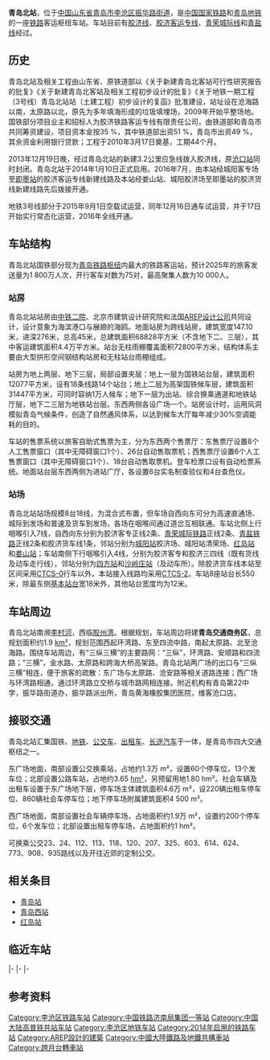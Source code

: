 {{About|中国铁路的青岛北站|青岛地铁的同名车站|青岛北站 (地铁)}}

{{Infobox station
|name = 青岛北站
|eng_name = Qingdaobei Railway Station
|symbol_right = {{rint|cn|rail}}
|image = West façade of Qingdaobei Railway Station (20191003160640).jpg
|caption = 青岛北站西广场
|other_name = 
|country = {{PRC}}
|borough = [[山东省|山东省]][[青岛市|青岛市]][[李沧区|李沧区]]
|address = 静乐路1号
|coordinates = {{coord|36|10|9.53|N|120|22|9.64|E|display=inline,title}}
|elevation = 
|owned = [[中国铁路济南局集团有限公司|济南局集团]][[青岛站|青岛站]]
|operator = [[中国铁路|中国铁路]]
|lines = [[胶济铁路|胶济铁路]]、[[胶济客运专线|胶济客运专线]]、[[青荣城际铁路|青荣城际铁路]]、[[青盐铁路|青盐铁路]]
|distance = 
|platform = 7个[[島式月台|島式月台]]、1个[[側式月台|側式月台]]
|tracks = 18条
|bus_routes = 
|bus_stands = 
|connections = [[青岛地铁|青岛地铁]][[青岛北站站|青岛北站站]]
|structure = [[地面车站|地面车站]]
|hall = 
|depth = 
|levels = 
|interchange = 
|exits = 
|architect = 中铁二院、北京市建筑设计研究院、[[AREP设计公司|AREP设计公司]]
|architectural_style = 
|colour = 
|type = 客运站
|status = 使用中
|code = 18088
|commercial_code = QHK
|pinyin_code = QDB
|iata = 
|zone = 
|classification = [[一等站_(中铁)|一等站]]{{参|{{cite|title=青岛北站-高铁工程|url=http://www.zjmana.com/index.php?ac=article&at=read&did=139|website=浙江中创科技有限公司|accessdate=2018-02-01|archive-date=2021-04-10|archive-url=https://web.archive.org/web/20210410172802/http://www.zjmana.com/index.php?ac=article&at=read&did=139|dead-url=no}}}}{{参|{{cite|title=老沧口火车站变身青岛北站 “历史新说”见证城市发展|url=http://qd.house.qq.com/a/20160728/011685.htm|website=腾讯房产青岛站|date=2016-07-28|accessdate=2018-02-01|archive-date=2018-02-02|archive-url=https://web.archive.org/web/20180202071748/http://qd.house.qq.com/a/20160728/011685.htm|dead-url=no}}}}
|website = 
|built = 
|opened = 2014年1月10日
|pass_year = 
|passengers = 
|pass_system = 
|pass_rank = 
|mpassengers = 
|trains = 
|station_hours = 
|hours = 
|first = 
|last = 
|adjacent  = 
|collapsed = no
|route_map = 参见: [[Template:青岛北站RDT|Template:青岛北站RDT]]
}}
'''青岛北站'''，位于[[中国|中国]][[山东省|山东省]][[青岛市|青岛市]][[李沧区|李沧区]][[振华路街道|振华路街道]]，是[[中国国家铁路|中国国家铁路]]和[[青岛地铁|青岛地铁]]的一座[[铁路|铁路]]客运枢纽车站。车站目前有[[胶济线|胶济线]]、[[胶济客运专线|胶济客运专线]]、[[青荣城际线|青荣城际线]]和[[青盐线|青盐线]]经过。

==历史==
{{multiple image | direction = vertical | align = left | width = 220
| image1 = Qingdao North Station 01.JPG | caption1 = 建築中的青岛北站（2013年9月）
}}
青岛北站及相关工程由山东省、原铁道部以《关于新建青岛北客站可行性研究报告的批复》《关于新建青岛北客站及相关工程初步设计的批复》《关于地铁一期工程（3号线）青岛北站站（土建工程）初步设计的复函》批准建设，站址设在沧海路以南，太原路以北，原先为多年填海形成的垃圾填埋场，2009年开始平整场地{{参|{{cite news|url=http://www.qingdaonews.com/gb/content/2009-07/10/content_8087833.htm|title=青岛火车北站今年开工建设|publisher=[[青岛晚报|青岛晚报]]|date=2009-07-10|accessdate=2019-10-08|archive-date=2016-03-03|archive-url=https://web.archive.org/web/20160303210752/http://www.qingdaonews.com/gb/content/2009-07/10/content_8087833.htm|dead-url=no}}}}{{参|{{cite news|url=http://news.bandao.cn/news_html/201101/20110108/news_20110108_1057644.shtml|title=青岛北客站今年铺铁轨 将成山东最大客运枢纽|publisher=[[半岛都市报|半岛都市报]]|date=2011-01-08|accessdate=2019-10-08|archive-date=2021-04-10|archive-url=https://web.archive.org/web/20210410175243/http://news.bandao.cn/news_html/201101/20110108/news_20110108_1057644.shtml|dead-url=no}}}}{{参|{{cite journal|author=刘振娟; 毛晓兵|title=海滨新客站——青岛北站与海洋和城市的对话|journal=建筑设计管理|year=2013|issue=01|publisher=中国建筑东北设计研究院有限公司;中国勘察设计协会;中国勘探设计协会建筑设计分会|location=沈阳市|issn=1673-1093|pages=37-40}}}}。国铁部分项目业主和招标人为胶济铁路客运专线有限责任公司，由铁道部和青岛市共同筹资建设，项目资本金按35 %，其中铁道部出资51 %，青岛市出资49 %，其余资金利用银行贷款；工程于2010年3月17日奠基，工期44个月。

2013年12月19日晚，经过青岛北站的新建3.2公里应急线拨入胶济线{{参|{{cite news|url=http://news.qtv.com.cn/system/2013/12/19/010953668.shtml|title=青岛北站19日晚接轨胶济线 七百余人完成大拨接|publisher=青岛网络电视台|date=2013-12-19|accessdate=2019-10-08|archiveurl=https://web.archive.org/web/20191007165457/http://news.qtv.com.cn/system/2013/12/19/010953668.shtml|archivedate=2019-10-07}}}}{{参|{{cite news|url=http://news.qingdaonews.com/qingdao/2013-12/21/content_10188443.htm|title=青岛铁路线西移 百年沧口老站功成身退|publisher=[[青岛晚报|青岛晚报]]|date=2013-12-21|accessdate=2019-10-08|archiveurl=https://web.archive.org/web/20191007164850/http://news.qingdaonews.com/qingdao/2013-12/21/content_10188443.htm|archivedate=2019-10-07}}}}，原[[沧口站|沧口站]]同时封闭。青岛北站于2014年1月10日正式启用{{参|{{cite journal|author=[[中国铁路总公司|中国铁路总公司]]|title=铁总运电2013〔227〕号 中国铁路总公司关于青岛北站开办客运业务的通知|journal=铁路客货运输专刊|year=2013|issue=6|publisher=[[中国铁道出版社|中国铁道出版社]]|pages=89-90}}}}。2016年7月，由本站经城阳客专场至[[即墨站|即墨站]]的胶济客运专线新建线路及本站经娄山站、城阳胶济场至即墨站的胶济货线新建线路先后拨接开通{{参|{{cite news|author=周建亮|url=http://www.dailyqd.com/epaper/html/2016-07/19/content_135693.htm|title=青荣城铁入青“瓶颈”打通|publisher=[[青岛日报|青岛日报]]|date=2016-07-19|accessdate=2019-10-08|archiveurl=https://web.archive.org/web/20191007165640/http://www.dailyqd.com/epaper/html/2016-07/19/content_135693.htm|archivedate=2019-10-07}}}}。

地铁3号线部分于2015年9月1日空载试运营，同年12月16日通车试运营，并于17日开始实行常态化运营{{参|name=开通|{{cite|title=山东首条地铁正式开通 青岛进入地铁时代|url=http://www.chinanews.com/sh/2015/12-16/7673879.shtml|date=2015-12-16|publisher=中国新闻网|author=胡耀杰|accessdate=2015-12-16|archive-date=2015-12-22|archive-url=https://web.archive.org/web/20151222083214/http://www.chinanews.com/sh/2015/12-16/7673879.shtml|dead-url=no}}}}，2016年全线开通。

==车站结构==
{{multiple image | direction = vertical | align = right | width = 220
| image1 = Qingdao North Railway Station Concourse.jpg | caption1 = 候车大厅
| image2 = West ticket office of Qingdaobei Railway Station (20191003161122).jpg | caption2= 西售票厅
| image3 = Qingdao North Railway Station Platforms.jpg | caption3 = 无柱站台
}}
青岛北站国铁部分现为[[青岛铁路枢纽|青岛铁路枢纽]]内最大的铁路客运站，预计2025年的旅客发送量为1 800万人次，开行客车对数为75对，最高聚集人数为10 000人。

===站房===
青岛北站站房由[[中铁二院工程集团|中铁二院]]、北京市建筑设计研究院和法国[[AREP设计公司|AREP设计公司]]共同设计，设计意象为海滨港口与展翅的海鸥。地面站房为跨线站房，建筑宽度147.10米，进深276米，总高45米，总建筑面积68828平方米（不含地下二、三层），其中客运建筑面积4.4万平方米。站台无柱雨棚覆盖面积72800平方米，结构体系主要由大型拱形空间钢结构站房和无柱站台雨棚组成。{{参|{{cite|url=http://www.qingdaonews.com/gb/content/2009-07/31/content_8104950.htm|title=铁路北站8月底开工 李沧将成青岛新城市客厅|date=2009-07-31|publisher=青岛财经日报|author=杨志坚|accessdate=2017-12-10|archive-date=2017-12-10|archive-url=https://web.archive.org/web/20171210231807/http://www.qingdaonews.com/gb/content/2009-07/31/content_8104950.htm|dead-url=no}}}}

站房为地上两层、地下三层，局部设置夹层：地上一层为国铁站台层，建筑面积12077平方米，设有18条线路14个站台；地上二层为高架国铁候车层，建筑面积31447平方米，可同时容纳1万人候车；地下一层为出站、综合换乘通道和地铁站厅层，地下二三层为地铁站台层。东西两侧各设广场一个。站房设计时，运用风洞模拟青岛气候条件，创造了自然通风体系，以达到候车大厅每年减少30%空调能耗的目的。

车站的售票系统以旅客自助式售票为主，分为东西两个售票厅：东售票厅设置8个人工售票窗口（其中无障碍窗口1个）、26台自动售取票机；西售票厅设置6个人工售票窗口（其中无障碍窗口1个）、18台自动售取票机。登车检票口设有自动检票系统。地面站台层东西两侧为进站广厅，各设置6台实名制查验仪和4台查危仪。{{参|{{cite|url=http://news.bandao.cn/news_html/201401/20140105/news_20140105_2342746.shtml|title=青岛北站设58个售票终端 203处监控无盲点|date=2014-01-05|publisher=青岛晚报|author=张译心|accessdate=2017-12-10|archive-date=2021-04-10|archive-url=https://web.archive.org/web/20210410175306/http://news.bandao.cn/news_html/201401/20140105/news_20140105_2342746.shtml|dead-url=no}}}}

===站场===
{{main|Template:青岛北站RDT}}
青岛北站站场规模8台18线，为混合式布置，但车场自西向东可分为高速直通场、城际到发场和普速及货车到发场，各场在咽喉间通过道岔互相联通。车站北侧上行咽喉引入7线，自西向东分别为胶济客专正线2条、[[青荣城际铁路|青荣城际铁路]]正线2条、[[青盐铁路|青盐铁路]]正线2条和胶济货车线1条，邻站分别为[[城阳站|城阳站]]胶济场、城阳站清荣场、[[红岛站|红岛站]]和[[娄山站|娄山站]]；车站南侧下行咽喉引入4线，分别为胶济客专和胶济三四线（既有货线及动车走行线），邻站分别为[[四方站|四方站]]和[[沙岭庄站|沙岭庄站]]（及动车所）。除胶济货车线本站至{{站|娄山}}区间采用[[中国列车控制系统|CTCS-0]]行车以外，本站接入线路均采用[[中国列车控制系统|CTCS-2]]{{参|{{Cite journal|author=邹少文|title=青岛北站临时限速转换方案的实现|work=铁道通信信号|year=2017|doi=10.13879/j.issn1000-7458.2017-08.17131}}}}。车站8座站台长550米，除最东侧[[基本站台|基本站台]]宽18米外，其他站台宽度均为12米{{参|{{cite journal|author=王小奇|title=济南至青岛高速铁路引入青岛枢纽方案探讨|work=科技创新与应用|year=2015}}}}。


==车站周边==
青岛北站南濒[[李村河|李村河]]，西临[[胶州湾|胶州湾]]。根据规划，车站周边将建'''青岛交通商务区'''，总规划面积约1.9 [[平方千米|km²]]，规划范围西起环湾路、东至四流中路，南起太原路、北至沧海路。围绕车站周边，有“三纵三横”的主要路网：“三纵”，环湾路、安顺路和四流路；“三横”，金水路、太原路和跨海大桥高架路。青岛北站两广场的出口与“三纵三横”相连，便于旅客的疏散：东广场与太原路、沧安路等相关道路连接；西广场与环湾路相通，通过环湾路立交桥与城市路网相连接。附近机构有青岛第22中学，振华路街道办，振华路派出所，青岛黄海橡胶集团医院，维客沧口店。

==接驳交通==
{{main|青岛北站站}}
青岛北站汇集国铁、[[青岛地铁|地铁]]、[[青岛公交|公交车]]、[[出租车|出租车]]、[[长途汽车|长途汽车]]于一体，是青岛市四大交通枢纽之一。

东广场地面，南部设置公交换乘站，占地约1.3万 m²，设置60个停车位，13个发车位；北部设置公路车站，占地约3.65 [[公顷|hm²]]，另预留用地1.80 hm²。社会车辆及出租车设置于东广场地下层，停车场主体建筑面积4.6万 m²，设220辆出租车停车位、860辆社会车停车位；地下停车场附属建筑面积4 500 m²。

西广场地面，南部设置社会车辆停车场，占地面积约1.9万 m²，设置约200个停车位，6个发车位；北部设置出租车停车场，占地面积约1 hm²。

可换乘公交23、24、112、113、118、120、207、325、603、614、624、773、908、935路线以及开往近郊的定制公交。
{{gallery
|File:夜晚的青岛北站.jpg|青岛北站周边地區
|File:青岛北站东广场公交站（铁路北站东广场）.jpg|青岛北站东广场公交站（铁路北站东广场）
|File:青岛北站西广场的停车场.jpg|西广场南侧的社会车辆停车场
}}

==相关条目==
*[[青岛站|青岛站]]
*[[青岛西站|青岛西站]]
*[[红岛站|红岛站]]

==临近车站==
{{start rail box|[[File:China_Railways.svg|20px]][[中国铁路|中国铁路]]}}
{{s-inop|[[娄山站|娄山站]]|{{站|济南}}方向}}
{{s-line|[[胶济铁路|胶济铁路]]|}}
{{s-inop|[[沙岭庄站|沙岭庄站]]|{{站|四方}}方向}}
|-
{{s-inop|[[城阳站|城阳站]]|{{站|济南}}方向}}
{{s-line|[[胶济客运专线|胶济客运专线]]}}
{{s-inop|[[四方站|四方站]]|{{站|青岛}}方向}}
|-
{{Terminus}}
{{s-line|[[青荣城际铁路|青荣城际铁路]]}}
{{s-inop|[[城阳站|城阳站]]|{{站|荣成}}方向}}
|-
{{s-inop|[[红岛站|红岛站]]|{{站|盐城北}}方向<br>[[济青高速铁路|济青高速铁路]]{{站|济南东}}方向}}
{{s-line|[[青盐铁路|青盐铁路]]}}
{{Terminus}}
{{end box}}

==参考资料==
{{commons category|Qingdaobei Railway Station}}
{{RefFoot}}

{{青岛交通}}
{{胶济铁路}}
{{胶济客运专线}}
{{青荣城际铁路}}
{{青盐铁路}}
{{中国铁路一等客运站|济}}
{{DEFAULTSORT:Qingdao North Railway Station}}

[[Category:李沧区铁路车站|Category:李沧区铁路车站]]
[[Category:中国铁路济南局集团一等站|Category:中国铁路济南局集团一等站]]
[[Category:中国大陆高普铁共站车站|Category:中国大陆高普铁共站车站]]
[[Category:李沧区地铁车站|Category:李沧区地铁车站]]
[[Category:2014年启用的铁路车站|Category:2014年启用的铁路车站]]
[[Category:AREP設計的建築|Category:AREP設計的建築]]
[[Category:中國大陸鐵路及地鐵共構車站|Category:中國大陸鐵路及地鐵共構車站]]
[[Category:跨月台轉車站|Category:跨月台轉車站]]